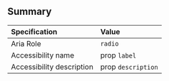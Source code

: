 ## Summary

| Specification             | Value              |
| :------------------------ | :----------------- |
| Aria Role                 | `radio`            |
| Accessibility name        | prop `label`       |
| Accessibility description | prop `description` |
